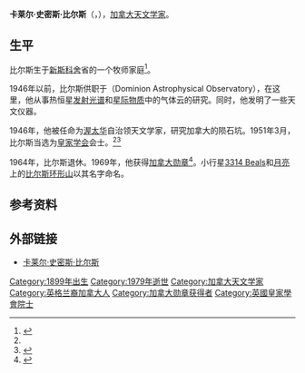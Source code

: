 {{copyedit|time=2014-12-27T17:20:59+00:00}}
{{refimprove|time=2014-12-27T17:20:59+00:00}}
{{Infobox scientist
|name              = 卡莱尔·史密斯·比尔斯<br>Carlyle Smith Beals
|image             =  <!--(filename only)-->
|image_size        = 
|caption           = 
|birth_date        = {{birth date|1899|06|29}}
|birth_place       = {{CAN}}[[新斯科舍省|新斯科舍省]]{{link-en|坎索|Canso, Nova Scotia}}
|death_date        = {{death date and age|1979|07|02|1899|06|29}}
|death_place       = {{CAN}}[[安大略|安大略]][[渥太华|渥太华]]
|residence         = 
|citizenship       = {{CAN}}
|nationality       = 
|ethnicity         = 
|fields            = [[天文学|天文学]]
|workplaces        = 
|alma_mater        = 
|doctoral_advisor  = 
|academic_advisors = 
|doctoral_students = 
|notable_students  = 
|known_for         = 
|author_abbrev_bot = 
|author_abbrev_zoo = 
|influences        = 
|influenced        = 
|awards            = {{link-en|托利奖|Henry Marshall Tory Medal}}  {{small|(1957)}}<br>[[加拿大勋章|加拿大勋章]]<br>[[皇家学会#会士|皇家学会会士]]<ref name="frs">{{cite journal|title=Caryle Smith Beals, 29 June 1899 - 2 July 1979|journal=Biographical Memoirs of Fellows of the Royal Society|date=1981-11-01|doi=10.1098/rsbm.1981.0002|url=http://rsbm.royalsocietypublishing.org/content/27/28|language=en|volume=27|pages=28–44|issn=0080-4606|accessdate=2018-04-02|author=G. Herzberg, F. R. S|archive-date=2017-08-10|archive-url=https://web.archive.org/web/20170810143910/http://rsbm.royalsocietypublishing.org/content/27/28|dead-url=no}}</ref>
|religion          = 
|signature         = <!--(filename only)-->
|footnotes         = 
}}
'''卡莱尔·史密斯·比尔斯'''（{{lang-en|'''Carlyle Smith Beals'''}}，{{bd|1899年|6月29日|1979年|7月2日}}），[[加拿大|加拿大]][[天文学家|天文学家]]。

== 生平 ==
比尔斯生于[[新斯科舍|新斯科舍]]省{{link-en|盖斯伯勒县|Guysborough County, Nova Scotia}}{{link-en|坎索|Canso, Nova Scotia}}的一个牧师家庭<ref>{{cite book |title=The Biographical Encyclopedia of Astronomers |last=Hockey |first=Thomas |year=2009 |publisher=[[Springer_Publishing|Springer Publishing]] |isbn=978-0-387-31022-0 |accessdate=August 22, 2012 |url=http://www.springerreference.com/docs/html/chapterdbid/58131.html}}</ref>。

1946年以前，比尔斯供职于{{Link-en|自治领天体物理天文台|Dominion Astrophysical Observatory}}（Dominion Astrophysical Observatory），在这里，他从事热恒星[[发射光谱|发射光谱]]和[[星际物质|星际物质]]中的气体云的研究。同时，他发明了一些天文仪器。

1946年，他被任命为[[渥太华|渥太华]]自治领天文学家，研究加拿大的陨石坑。1951年3月，比尔斯当选为[[皇家学会|皇家学会]]会士。<ref name="frs"/><ref> {{cite web| url= http://www2.royalsociety.org/DServe/dserve.exe?dsqIni=Dserve.ini&dsqApp=Archive&dsqCmd=Show.tcl&dsqDb=Persons&dsqPos=0&dsqSearch=%28Surname%3D%27beals%27%29| title= Library and Archive Catalogue| publisher= Royal Society| accessdate= 11 December 2010}}{{dead link|date=2017年11月 |bot=InternetArchiveBot |fix-attempted=yes }} </ref>

1964年，比尔斯退休。1969年，他获得[[加拿大勋章|加拿大勋章]]<ref>{{OCC|1817}}</ref>。小行星[[小行星列表/3001-4000|3314 Beals]]和[[月亮|月亮]]上的[[比尔斯环形山|比尔斯环形山]]以其名字命名。

==参考资料==
{{reflist}}

== 外部链接 ==
* [http://astro-canada.ca/_en/a2204.php 卡莱尔·史密斯·比尔斯]{{Wayback|url=http://astro-canada.ca/_en/a2204.php |date=20120815092814 }}

{{美国天文学会会长}}

{{Authority control}}
{{DEFAULTSORT:Beals, Carlyle Smith}}
[[Category:1899年出生|Category:1899年出生]]
[[Category:1979年逝世|Category:1979年逝世]]
[[Category:加拿大天文学家|Category:加拿大天文学家]]
[[Category:英格兰裔加拿大人|Category:英格兰裔加拿大人]]
[[Category:加拿大勋章获得者|Category:加拿大勋章获得者]]
[[Category:英國皇家學會院士|Category:英國皇家學會院士]]